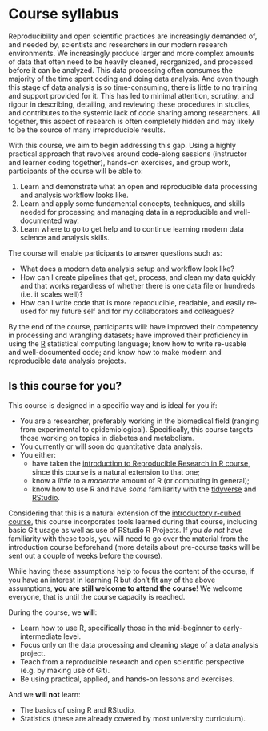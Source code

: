 # Course syllabus {#syllabus}

Reproducibility and open scientific practices are increasingly demanded of,
and needed by, scientists and researchers in our modern research environments.
We increasingly produce larger and more complex amounts of data
that often need to be heavily cleaned, reorganized, 
and processed before it can be analyzed.
This data processing often consumes the majority of the time spent coding
and doing data analysis.
And even though this stage of data analysis is so time-consuming,
there is little to no training and support provided for it.
This has led to minimal attention, scrutiny, and rigour in describing,
detailing, and reviewing these procedures in studies,
and contributes to the systemic lack of code sharing among researchers.
All together, this aspect of research is often completely hidden
and may likely to be the source of many irreproducible results.

With this course, we aim to begin addressing this gap.
Using a highly practical approach that revolves around code-along sessions
(instructor and learner coding together), hands-on exercises, and group work,
participants of the course will be able to:

1. Learn and demonstrate what an open and reproducible data processing and
analysis workflow looks like.
1. Learn and apply some fundamental concepts, techniques, and skills needed for
processing and managing data in a reproducible and well-documented way.
1. Learn where to go to get help and to continue learning modern data science
and analysis skills.

The course will enable participants to answer questions such as:

- What does a modern data analysis setup and workflow look like?
- How can I create pipelines that get, process, and clean my data
quickly and that works regardless of whether there is one data file or hundreds
(i.e. it scales well)?
- How can I write code that is more reproducible, readable,
and easily re-used for my future self 
and for my collaborators and colleagues?

By the end of the course, participants will: have improved their competency in
processing and wrangling datasets; have improved their proficiency in using the [R]
statistical computing language; know how to write re-usable and well-documented
code; and know how to make modern and reproducible data analysis projects. 

[R]: https://www.r-project.org/

## Is this course for you?

This course is designed in a specific way and is ideal for you if:

- You are a researcher, preferably working in the biomedical field 
(ranging from experimental to epidemiological).
Specifically, this course targets those working on topics in diabetes and metabolism.
- You currently or will soon do quantitative data analysis.
- You either: 
    - have taken the [introduction to Reproducible Research in R course][r-cubed-intro],
    since this course is a natural extension to that one;
    - know a *little* to a *moderate* amount of R (or computing in general); 
    - know how to use R and have *some* familiarity with the [tidyverse] and [RStudio].

[tidyverse]: https://www.tidyverse.org/
[RStudio]: https://rstudio.com/
[r-cubed-intro]: https://r-cubed.rostools.org/

Considering that this is a natural extension of the [introductory r-cubed course][r-cubed-intro],
this course incorporates tools learned during that course, 
including basic Git usage as well as use of RStudio R Projects.
If you *do not* have familiarity with these tools,
you will need to go over the material from the introduction course beforehand
(more details about pre-course tasks will be sent out a couple of weeks before the course).

While having these assumptions help to focus the content of the course, if you
have an interest in learning R but don't fit any of the above assumptions, **you
are still welcome to attend the course**! 
We welcome everyone, that is until the course capacity is reached.

During the course, we **will**:

- Learn how to use R, specifically those in the mid-beginner 
to early-intermediate level.
- Focus only on the data processing and cleaning stage of a data
analysis project.
- Teach from a reproducible research and open scientific
perspective (e.g. by making use of Git).
- Be using practical, applied, and hands-on lessons and exercises.

And we **will not** learn:

- The basics of using R and RStudio.
- Statistics (these are already covered by most university curriculum).
